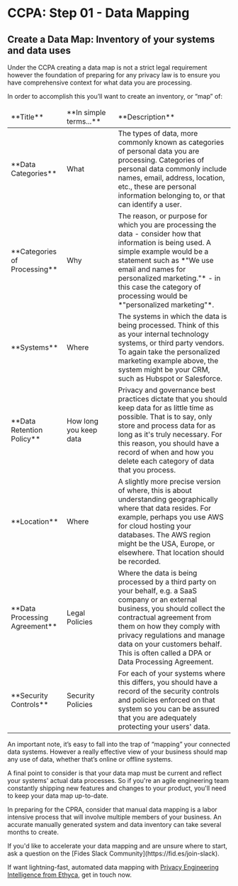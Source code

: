 
# CCPA: Step 01 - Data Mapping

## Create a Data Map: Inventory of your systems and data uses
Under the CCPA creating a data map is not a strict legal requirement however the foundation of preparing for any privacy law is to ensure you have comprehensive context for what data you are processing. 

In order to accomplish this you’ll want to create an inventory, or “map” of:
<table>
    <thead>
        <tr>
            <td width="25%">**Title**</td>
            <td width="23%">**In simple terms...**</td>
            <td width="55%">**Description**</td>
        </tr>
    </thead>
    <tbody>
        <tr>
            <td>**Data Categories**</td>
            <td>What</td>
            <td>The types of data, more commonly known as categories of personal data you are processing. Categories of personal data commonly include names, email, address, location, etc., these are personal information belonging to, or that can identify a user.</td>
        </tr>
         <tr>
            <td>**Categories of Processing**</td>
            <td>Why</td>
            <td>The reason, or purpose for which you are processing the data - consider how that information is being used. A simple example would be a statement such as *"We use email and names for personalized marketing."* - in this case the category of processing would be *"personalized marketing"*.</td>
        </tr>
        <tr>
            <td>**Systems**</td>
            <td>Where</td>
            <td>The systems in which the data is being processed. Think of this as your internal technology systems, or third party vendors. To again take the personalized marketing example above, the system might be your CRM, such as Hubspot or Salesforce.</td>
        </tr>
         <tr>
            <td>**Data Retention Policy**</td>
            <td>How long you keep data</td>
            <td>Privacy and governance best practices dictate that you should keep data for as little time as possible. That is to say, only store and process data for as long as it's truly necessary. For this reason, you should have a record of when and how you delete each category of data that you process.</td>
        </tr>
        <tr>
            <td>**Location**</td>
            <td>Where</td>
            <td>A slightly more precise version of where, this is about understanding geographically where that data resides. For example, perhaps you use AWS for cloud hosting your databases. The AWS region might be the USA, Europe, or elsewhere. That location should be recorded.</td>
        </tr>
        <tr>
            <td>**Data Processing Agreement**</td>
            <td>Legal Policies</td>
            <td>Where the data is being processed by a third party on your behalf, e.g. a SaaS company or an external business, you should collect the contractual agreement from them on how they comply with privacy regulations and manage data on your customers behalf. This is often called a DPA or Data Processing Agreement.</td>
        </tr>
        <tr>
            <td>**Security Controls**</td>
            <td>Security Policies</td>
            <td>For each of your systems where this differs, you should have a record of the security controls and policies enforced on that system so you can be assured that you are adequately protecting your users' data.</td>
        </tr>
    </tbody>
</table>

An important note, it’s easy to fall into the trap of “mapping” your connected data systems. However a really effective view of your business should map any use of data, whether that’s online or offline systems.

A final point to consider is that your data map must be current and reflect your systems' actual data processes. So if you're an agile engineering team constantly shipping new features and changes to your product, you'll need to keep your data map up-to-date.

In preparing for the CPRA, consider that manual data mapping is a labor intensive process that will involve multiple members of your business. An accurate manually generated  system and data inventory can take several months to create.

<Callout emoji="" type="info">
If you'd like to accelerate your data mapping and are unsure where to start, ask a question on the [Fides Slack Community](https://fid.es/join-slack).

If want lightning-fast, automated data mapping with [Privacy Engineering Intelligence from Ethyca](https://ethyca.com/book-demo?utm_source=docs-site), get in touch now.
</Callout>

